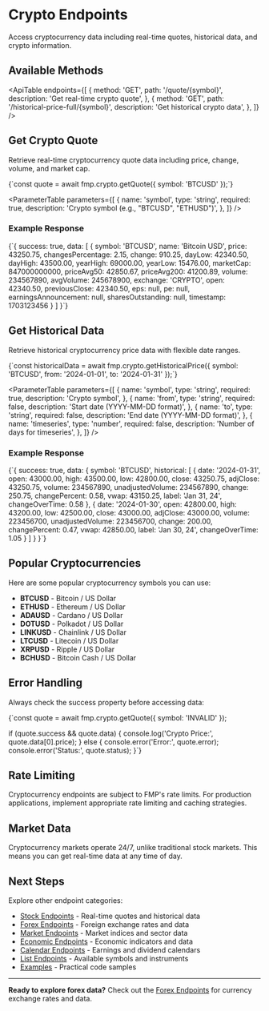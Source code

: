 # Crypto Endpoints

Access cryptocurrency data including real-time quotes, historical data, and crypto information.

## Available Methods

<ApiTable
  endpoints={[
    {
      method: 'GET',
      path: '/quote/{symbol}',
      description: 'Get real-time crypto quote',
    },
    {
      method: 'GET',
      path: '/historical-price-full/{symbol}',
      description: 'Get historical crypto data',
    },
  ]}
/>

## Get Crypto Quote

Retrieve real-time cryptocurrency quote data including price, change, volume, and market cap.

<CodeBlock language="typescript">
  {`const quote = await fmp.crypto.getQuote({ symbol: 'BTCUSD' });`}
</CodeBlock>

<ParameterTable
  parameters={[
    {
      name: 'symbol',
      type: 'string',
      required: true,
      description: 'Crypto symbol (e.g., "BTCUSD", "ETHUSD")',
    },
  ]}
/>

### Example Response

<CodeBlock language="typescript">
  {`{
  success: true,
  data: [
    {
      symbol: 'BTCUSD',
      name: 'Bitcoin USD',
      price: 43250.75,
      changesPercentage: 2.15,
      change: 910.25,
      dayLow: 42340.50,
      dayHigh: 43500.00,
      yearHigh: 69000.00,
      yearLow: 15476.00,
      marketCap: 847000000000,
      priceAvg50: 42850.67,
      priceAvg200: 41200.89,
      volume: 234567890,
      avgVolume: 245678900,
      exchange: 'CRYPTO',
      open: 42340.50,
      previousClose: 42340.50,
      eps: null,
      pe: null,
      earningsAnnouncement: null,
      sharesOutstanding: null,
      timestamp: 1703123456
    }
  ]
}`}
</CodeBlock>

## Get Historical Data

Retrieve historical cryptocurrency price data with flexible date ranges.

<CodeBlock language="typescript">
  {`const historicalData = await fmp.crypto.getHistoricalPrice({
  symbol: 'BTCUSD',
  from: '2024-01-01',
  to: '2024-01-31'
});`}
</CodeBlock>

<ParameterTable
  parameters={[
    {
      name: 'symbol',
      type: 'string',
      required: true,
      description: 'Crypto symbol',
    },
    {
      name: 'from',
      type: 'string',
      required: false,
      description: 'Start date (YYYY-MM-DD format)',
    },
    {
      name: 'to',
      type: 'string',
      required: false,
      description: 'End date (YYYY-MM-DD format)',
    },
    {
      name: 'timeseries',
      type: 'number',
      required: false,
      description: 'Number of days for timeseries',
    },
  ]}
/>

### Example Response

<CodeBlock language="typescript">
  {`{
  success: true,
  data: {
    symbol: 'BTCUSD',
    historical: [
      {
        date: '2024-01-31',
        open: 43000.00,
        high: 43500.00,
        low: 42800.00,
        close: 43250.75,
        adjClose: 43250.75,
        volume: 234567890,
        unadjustedVolume: 234567890,
        change: 250.75,
        changePercent: 0.58,
        vwap: 43150.25,
        label: 'Jan 31, 24',
        changeOverTime: 0.58
      },
      {
        date: '2024-01-30',
        open: 42800.00,
        high: 43200.00,
        low: 42500.00,
        close: 43000.00,
        adjClose: 43000.00,
        volume: 223456700,
        unadjustedVolume: 223456700,
        change: 200.00,
        changePercent: 0.47,
        vwap: 42850.00,
        label: 'Jan 30, 24',
        changeOverTime: 1.05
      }
    ]
  }
}`}
</CodeBlock>

## Popular Cryptocurrencies

Here are some popular cryptocurrency symbols you can use:

- **BTCUSD** - Bitcoin / US Dollar
- **ETHUSD** - Ethereum / US Dollar
- **ADAUSD** - Cardano / US Dollar
- **DOTUSD** - Polkadot / US Dollar
- **LINKUSD** - Chainlink / US Dollar
- **LTCUSD** - Litecoin / US Dollar
- **XRPUSD** - Ripple / US Dollar
- **BCHUSD** - Bitcoin Cash / US Dollar

## Error Handling

Always check the success property before accessing data:

<CodeBlock language="typescript">
{`const quote = await fmp.crypto.getQuote({ symbol: 'INVALID' });

if (quote.success && quote.data) {
console.log('Crypto Price:', quote.data[0].price);
} else {
console.error('Error:', quote.error);
console.error('Status:', quote.status);
}`}

</CodeBlock>

## Rate Limiting

Cryptocurrency endpoints are subject to FMP's rate limits. For production applications, implement appropriate rate limiting and caching strategies.

## Market Data

Cryptocurrency markets operate 24/7, unlike traditional stock markets. This means you can get real-time data at any time of day.

## Next Steps

Explore other endpoint categories:

- [Stock Endpoints](/docs/api/stock) - Real-time quotes and historical data
- [Forex Endpoints](/docs/api/forex) - Foreign exchange rates and data
- [Market Endpoints](/docs/api/market) - Market indices and sector data
- [Economic Endpoints](/docs/api/economic) - Economic indicators and data
- [Calendar Endpoints](/docs/api/calendar) - Earnings and dividend calendars
- [List Endpoints](/docs/api/list) - Available symbols and instruments
- [Examples](/docs/examples) - Practical code samples

---

**Ready to explore forex data?** Check out the [Forex Endpoints](/docs/api/forex) for currency exchange rates and data.

